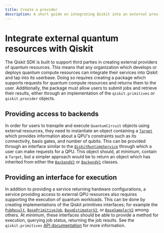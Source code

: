 ```yaml
---
title: Create a provider
description: A short guide on integrating Qiskit into an external provider's quantum resources.
---
```

# Integrate external quantum resources with Qiskit

The Qiskit SDK is built to support third parties in creating external providers of quantum resources. This means that any organization which develops or deploys quantum compute resources can integrate their services into Qiskit and tap into its userbase. Doing so requires creating a package which supports requests for quantum compute resources and returns them to the user. Additionally, the package must allow users to submit jobs and retrieve their results, either through an implementation of the `qiskit.primitives` or `qiskit.provider` objects.

## Providing access to backends
In order for users to transpile and execute `QuantumCircuit` objects using external resources, they need to instantiate an object containing a [`Target`](../api/qiskit/qiskit.transpiler.Target) which provides information about a QPU's constraints such as its connectivity, basis gates, and number of qubits. This can be provided through an interface similar to the [`QiskitRuntimeService`](../api/qiskit-ibm-runtime/qiskit_ibm_runtime.runtime_service) through which a user can make requests for a QPU. This object should, at minimum, contain a `Target`, but a simpler approach would be to return an object which has inherited from either the [`BackendV2`](../api/qiskit/qiskit.providers.BackendV2) or [`BackendV1`](../api/qiskit/qiskit.providers.BackendV1) classes.

## Providing an interface for execution
In addition to providing a service returning hardware configurations, a service providing access to external QPU resources also requires supporting the execution of quantum workloads. This can be done by creating implementations of the Qiskit primitives interfaces; for example the [`PubResult`](../api/qiskit/qiskit.primitives.PubResult), [`BasePrimitiveJob`](../api/qiskit/qiskit.primitives.BasePrimitiveJob), [`BaseEstimatorV2`](../api/qiskit/qiskit.primitives.BaseEstimatorV2), or [`BaseSamplerV2`](../api/qiskit/qiskit.primitives.BaseSamplerV2) among others. At minimum, these interfaces should be able to provide a method for execution, querying job status, returning the job results.      See the `qiskit.primitives` [API documentation](../api/qiskit/qiskit/primitives) for more information.